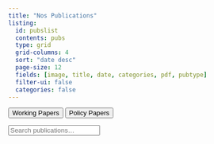 ```yaml
---
title: "Nos Publications"
listing:
  id: pubslist
  contents: pubs
  type: grid
  grid-columns: 4
  sort: "date desc"
  page-size: 12
  fields: [image, title, date, categories, pdf, pubtype]
  filter-ui: false
  categories: false
---
```



<div class="pubtype-toggle btn-group mb-3" role="group" aria-label="Filtrer par type">
  <button class="btn btn-outline-secondary active" data-show="wp">Working Papers</button>
  <button class="btn btn-outline-secondary" data-show="policy">Policy Papers</button>
</div>

<div class="pubs-toolbar d-flex flex-wrap gap-2 align-items-center mb-3">
  <!-- search -->
  <input id="pubs-search" type="search" class="form-control form-control-sm"
         placeholder="Search publications…" style="max-width: 320px;">
  <!-- tags get injected here -->
  <div id="pubs-tags" class="d-flex flex-wrap gap-1 ms-auto"></div>
</div>


<script>
document.addEventListener('DOMContentLoaded', function () {
  const root = document.getElementById('listing-pubslist');
  if (!root) return;

  const cards = root.querySelectorAll('.quarto-grid-item.card');

  cards.forEach(card => {
    // 1) Grab pdf + pubtype from the metadata table generated by Quarto
    const table = card.querySelector('.card-other-values');
    const pdfCell = table?.querySelector('td.pdf');
    const typeCell = table?.querySelector('td.pubtype');

    const pdfUrl  = pdfCell ? pdfCell.textContent.trim() : '';
    const pubtype = typeCell ? typeCell.textContent.trim() : '';

    if (pubtype) card.setAttribute('data-pubtype', pubtype);

    // 2) Ensure we have a meta row (PDF left, date right)
    const body  = card.querySelector('.card-body');
    const title = body?.querySelector('.card-title');
    let metaRow = body?.querySelector('.card-meta-row');

    if (!metaRow && body && title) {
      metaRow = document.createElement('div');
      metaRow.className = 'card-meta-row d-flex justify-content-between align-items-center mb-2';
      body.insertBefore(metaRow, title);
    }

    // 3) Add PDF button if we have a URL
    if (metaRow && pdfUrl) {
      const btn = document.createElement('a');
      btn.className = 'btn btn-sm btn-pdf stretched-link-fix';
      btn.href = pdfUrl;
      btn.setAttribute('download', '');
      btn.textContent = 'PDF';
      metaRow.prepend(btn);
    }

    // 4) Move the date into the meta row (to the right)
    const dateEl = card.querySelector('.listing-date');
    if (metaRow && dateEl) {
      dateEl.classList.add('text-muted', 'small', 'ms-auto');
      metaRow.appendChild(dateEl);
    }

    // 5) Hide/remove the raw metadata table so “/files/…” and “wp” disappear
    if (table) table.remove();
  });

  // === Optional: client-side filter WP / Policy ===
  const toggles = document.querySelectorAll('.pubtype-toggle [data-show]');
  function applyFilter(kind) {
    cards.forEach(c => {
      const t = c.getAttribute('data-pubtype') || '';
      c.style.display = (t === kind) ? '' : 'none';
    });
  }
  if (toggles.length) {
    toggles.forEach(b => b.addEventListener('click', () => {
      toggles.forEach(x => x.classList.remove('active'));
      b.classList.add('active');
      applyFilter(b.dataset.show);
    }));
    applyFilter('wp'); // default
  }
});
</script>
<script>
document.addEventListener('DOMContentLoaded', function () {
  const root   = document.getElementById('listing-pubslist');
  if (!root) return;

  const cards  = () => root.querySelectorAll('.quarto-grid-item.card');
  const search = document.getElementById('pubs-search');
  const tagBar = document.getElementById('pubs-tags');

  // ---- Build unique tag pills from card categories
  const tagSet = new Set();
  cards().forEach(card => {
    card.querySelectorAll('.listing-category').forEach(cat => {
      const label = (cat.textContent || '').trim();
      if (label) tagSet.add(label);
    });
  });

  // Render tag pills
  let selectedTag = null;
  function renderTags() {
    tagBar.innerHTML = '';
    // “All” pill (clear)
    const all = document.createElement('button');
    all.className = 'btn btn-sm btn-outline-secondary active';
    all.textContent = 'All tags';
    all.dataset.tag = '';
    tagBar.appendChild(all);

    [...tagSet].sort((a,b)=> a.localeCompare(b)).forEach(t => {
      const b = document.createElement('button');
      b.className = 'btn btn-sm btn-outline-secondary';
      b.textContent = t;
      b.dataset.tag = t;
      tagBar.appendChild(b);
    });

    tagBar.querySelectorAll('button').forEach(b=>{
      b.addEventListener('click', ()=>{
        tagBar.querySelectorAll('button').forEach(x=> x.classList.remove('active'));
        b.classList.add('active');
        selectedTag = b.dataset.tag || null;
        applyFilters();
      });
    });
  }
  renderTags();

  // Track selected type (WP/Policy) if your toggle is present
  let selectedType = 'wp';
  const typeBtns = document.querySelectorAll('.pubtype-toggle [data-show]');
  if (typeBtns.length) {
    typeBtns.forEach(b => b.addEventListener('click', ()=>{
      selectedType = b.dataset.show;
      applyFilters();
    }));
  }

  // Search handler
  let searchText = '';
  if (search) {
    search.addEventListener('input', ()=>{
      searchText = (search.value || '').trim().toLowerCase();
      applyFilters();
    });
  }

  // Core filter: type ∧ (tag?) ∧ (search?)
  function applyFilters() {
    cards().forEach(card => {
      const typeOk = (card.getAttribute('data-pubtype') || '').toLowerCase() === (selectedType || '');
      let tagOk = true;
      if (selectedTag) {
        tagOk = Array.from(card.querySelectorAll('.listing-category'))
          .some(cat => (cat.textContent || '').trim() === selectedTag);
      }
      let searchOk = true;
      if (searchText) {
        const hay = [
          card.querySelector('.listing-title')?.textContent || '',
          ...Array.from(card.querySelectorAll('.listing-category')).map(x => x.textContent || '')
        ].join(' ').toLowerCase();
        searchOk = hay.includes(searchText);
      }
      card.style.display = (typeOk && tagOk && searchOk) ? '' : 'none';
    });
  }

  // Initial filter (default to WP)
  applyFilters();
});
</script>
